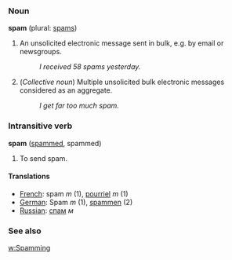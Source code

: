 ===Noun===
'''spam''' (plural: [[spams]])

# An unsolicited electronic message sent in bulk, e.g. by email or newsgroups.
#: ''I received 58 spams yesterday.''
# (''Collective noun'') Multiple unsolicited bulk electronic messages considered as an aggregate.
#: ''I get far too much spam.''

===Intransitive verb===
'''spam''' ([[spammed]], spammed)

# To send spam.

==== Translations ====
*[[French]]: spam ''m'' (1), [[pourriel]] ''m'' (1)
*[[German]]: Spam ''m'' (1), [[spammen]] (2)
*[[Russian]]: [[спам]] ''м''

===See also===
[[w:Spamming]]